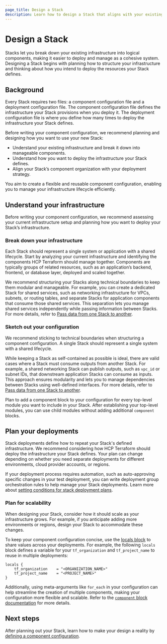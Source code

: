 ```yaml
---
page_title: Design a Stack
description: Learn how to design a Stack that aligns with your existing infrastructure and deployment needs.
---
```


# Design a Stack

Stacks let you break down your existing infrastructure into logical components, making it easier to deploy and manage as a cohesive system. Designing a Stack begins with planning how to structure your infrastructure and thinking about how you intend to deploy the resources your Stack defines.

## Background

Every Stack requires two files: a component configuration file and a deployment configuration file. The component configuration file defines the infrastructure your Stack provisions when you deploy it. The deployment configuration file is where you define how many times to deploy the infrastructure your Stack defines.

Before writing your component configuration, we recommend planning and designing how you want to use your new Stack:

- Understand your existing infrastructure and break it down into manageable components.
- Understand how you want to deploy the infrastructure your Stack defines.
- Align your Stack’s component organization with your deployment strategy.

You aim to create a flexible and reusable component configuration, enabling you to manage your infrastructure lifecycle efficiently.

## Understand your infrastructure

Before writing your component configuration, we recommend assessing your current infrastructure setup and planning how you want to deploy your Stack’s infrastructure.

### Break down your infrastructure

Each Stack should represent a single system or application with a shared lifecycle. Start by analyzing your current infrastructure and identifying the components HCP Terraform should manage together. Components are typically groups of related resources, such as an application’s backend, frontend, or database layer, deployed and scaled together.

We recommend structuring your Stacks along technical boundaries to keep them modular and manageable. For example, you can create a dedicated Stack for shared services, such as networking infrastructure for VPCs, subnets, or routing tables, and separate Stacks for application components that consume those shared services. This separation lets you manage shared services independently while passing information between Stacks. For more details, refer to [Pass data from one Stack to another](/terraform/language/stacks/deploy/pass-data).

### Sketch out your configuration

We recommend sticking to technical boundaries when structuring a component configuration. A single Stack should represent a single system with a shared lifecycle.

While keeping a Stack as self-contained as possible is ideal, there are valid cases where a Stack must consume outputs from another Stack. For example, a shared networking Stack can publish outputs, such as `vpc_id` or subnet IDs, that downstream application Stacks can consume as inputs. This approach ensures modularity and lets you to manage dependencies between Stacks using well-defined interfaces. For more details, refer to [Pass data from one Stack to another](/terraform/language/stacks/deploy/pass-data).

Plan to add a component block to your configuration for every top-level module you want to include in your Stack. After establishing your top-level modules, you can use child modules without adding additional `component` blocks.

## Plan your deployments

Stack deployments define how to repeat your Stack's defined infrastructure. We recommend considering how HCP Terraform should deploy the infrastructure your Stack defines. Your plan can change depending on whether you need separate deployments for different environments, cloud provider accounts, or regions.

If your deployment process requires automation, such as auto-approving specific changes in your test deployment, you can write deployment group orchestration rules to help manage your Stack deployments. Learn more about [setting conditions for stack deployment plans](/terraform/language/stacks/deploy/conditions).

### Plan for scalability

When designing your Stack, consider how it should scale as your infrastructure grows. For example, if you anticipate adding more environments or regions, design your Stack to accommodate these changes.

To keep your component configuration concise, use the [locals block](/terraform/language/block/locals) to share values across your deployments. For example, the following `locals` block defines a variable for your `tf_organization` and `tf_project_name` to reuse in multiple deployments:

<CodeBlockConfig filename="deployments.tfdeploy.hcl">

```hcl
locals {
    tf_organization    = "<ORGANIZATION_NAME>"
    tf_project_name    = "<PROJECT_NAME>"
}
```

</CodeBlockConfig>

Additionally, using meta-arguments like `for_each` in your configuration can help streamline the creation of multiple components, making your configuration more flexible and scalable. Refer to the [`component` block documentation](/terraform/language/block/stack/tfcomponent/component#for_each) for more details.

## Next steps

After planning out your Stack, learn how to make your design a reality by [defining a component configuration](/terraform/language/stack/components/create).
